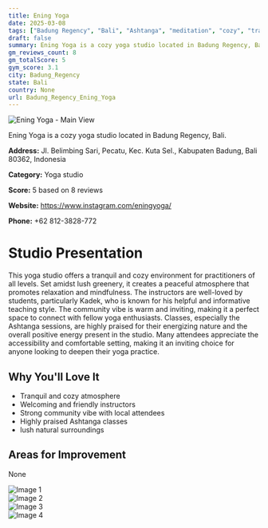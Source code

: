 ```yaml
---
title: Ening Yoga
date: 2025-03-08
tags: ["Badung Regency", "Bali", "Ashtanga", "meditation", "cozy", "tranquil", "Badung Regency"]  
draft: false
summary: Ening Yoga is a cozy yoga studio located in Badung Regency, Bali.
gm_reviews_count: 8
gm_totalScore: 5
gym_score: 3.1
city: Badung_Regency
state: Bali
country: None
url: Badung_Regency_Ening_Yoga
---
```


<div className="aspect-[16/9] relative my-8">
  <img 
    src="https://lh3.googleusercontent.com/gps-cs-s/AB5caB-71Gq1MhZcSgWF4MScrO3BfGTQnYgGEEfgbME9K-28I7d_dcHpd3KoOZt1raRftR2CE9fEjQPuAWTvVIN6MQc-KSmn2oOVnSwdNc17YL3mhZbp3iyvJ5DdFQizZr88dVcaP9r_=w1920-h1080-k-no"
    alt="Ening Yoga - Main View"
    className="object-cover absolute inset-0 w-full h-full rounded-lg"
  />
</div>

Ening Yoga is a cozy yoga studio located in Badung Regency, Bali.

**Address:** Jl. Belimbing Sari, Pecatu, Kec. Kuta Sel., Kabupaten Badung, Bali 80362, Indonesia

**Category:** Yoga studio

**Score:** 5 based on 8 reviews

**Website:** https://www.instagram.com/eningyoga/

**Phone:** +62 812-3828-772

# Studio Presentation

This yoga studio offers a tranquil and cozy environment for practitioners of all levels. Set amidst lush greenery, it creates a peaceful atmosphere that promotes relaxation and mindfulness. The instructors are well-loved by students, particularly Kadek, who is known for his helpful and informative teaching style. The community vibe is warm and inviting, making it a perfect space to connect with fellow yoga enthusiasts. Classes, especially the Ashtanga sessions, are highly praised for their energizing nature and the overall positive energy present in the studio. Many attendees appreciate the accessibility and comfortable setting, making it an inviting choice for anyone looking to deepen their yoga practice.



## Why You'll Love It

- Tranquil and cozy atmosphere
- Welcoming and friendly instructors
- Strong community vibe with local attendees
- Highly praised Ashtanga classes
- lush natural surroundings

## Areas for Improvement

None

<div className="grid grid-cols-1 xl:grid-cols-2 gap-4 my-8">
<div className="aspect-[4/3] relative"><img src="https://lh5.googleusercontent.com/p/AF1QipNAiXeD-s2K7HMdfi9Su3Op6X_0omsNDgNWq5Qn=w1920-h1080-k-no" alt="Image 1" className="object-cover absolute inset-0 w-full h-full rounded-lg" /></div>
<div className="aspect-[4/3] relative"><img src="https://lh5.googleusercontent.com/p/AF1QipO_7rgh1llAsAYSiIWutZOJ6NIoxlCqN99_Mu0a=w1920-h1080-k-no" alt="Image 2" className="object-cover absolute inset-0 w-full h-full rounded-lg" /></div>
<div className="aspect-[4/3] relative"><img src="https://lh5.googleusercontent.com/p/AF1QipO4HQv1tw2BW2IpZgJiKott4Jb43LnFz5vU0f7s=w1920-h1080-k-no" alt="Image 3" className="object-cover absolute inset-0 w-full h-full rounded-lg" /></div>
<div className="aspect-[4/3] relative"><img src="https://lh3.googleusercontent.com/gps-cs-s/AB5caB8H_zQ0kIszcqxWQpBUllqfRMRepju45CMcwVq3sW_AL6EXD_H7VjV_ZTfD3E4qaq91Z2cTUS_NQPW20qQEdL-ThEoFZfeAbWXsl6uYl5gjLIOIZBWWycSbQRMr1bv6AE3ewMJh=w1920-h1080-k-no" alt="Image 4" className="object-cover absolute inset-0 w-full h-full rounded-lg" /></div>
</div>